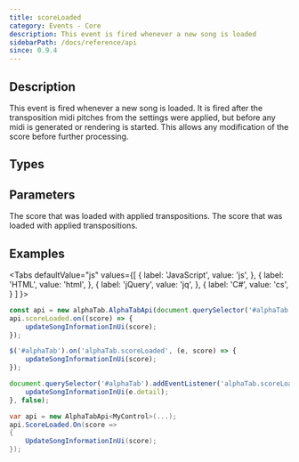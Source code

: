 ```yaml
---
title: scoreLoaded
category: Events - Core
description: This event is fired whenever a new song is loaded
sidebarPath: /docs/reference/api
since: 0.9.4
---
```


<SinceBadge since="0.9.4" />



## Description
This event is fired whenever a new song is loaded. It is fired after the transposition midi pitches from the settings were applied, but before any midi is generated or rendering is started. 
This allows any modification of the score before further processing. 

<EventDescription metadata={metadata} />

## Types

<TypeTable>
    <TypeRow type="js" name="function(score)" />    
    <TypeRow type="net" name="Action<AlphaTab.Model.Score>" />    
</TypeTable>

## Parameters

<ParameterTable>
    <ParameterRow platform="js" name="score" type="alphaTab.model.Score">
        The score that was loaded with applied transpositions. 
    </ParameterRow>
    <ParameterRow platform="all" name="score" type="AlphaTab.Model.Score">
        The score that was loaded with applied transpositions. 
    </ParameterRow>
</ParameterTable>

## Examples

<Tabs
  defaultValue="js"
  values={[
    { label: 'JavaScript', value: 'js', },
    { label: 'HTML', value: 'html', },
    { label: 'jQuery', value: 'jq', },
    { label: 'C#', value: 'cs', }
  ]
}>
<TabItem value="js">

```js
const api = new alphaTab.AlphaTabApi(document.querySelector('#alphaTab'));
api.scoreLoaded.on((score) => {
    updateSongInformationInUi(score);
});
```

</TabItem>
<TabItem value="jq">

```js
$('#alphaTab').on('alphaTab.scoreLoaded', (e, score) => {
    updateSongInformationInUi(score);
});
```

</TabItem>
<TabItem value="html">

```js
document.querySelector('#alphaTab').addEventListener('alphaTab.scoreLoaded', (e) => {
    updateSongInformationInUi(e.detail);
}, false);
```

</TabItem>
<TabItem value="cs">

```cs
var api = new AlphaTabApi<MyControl>(...);
api.ScoreLoaded.On(score => 
{
    UpdateSongInformationInUi(score);
});
```

</TabItem>
</Tabs>